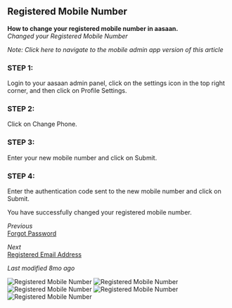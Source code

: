 ## Registered Mobile Number

**How to change your registered mobile number in aasaan.**  
*Changed your Registered Mobile Number*

*Note: Click here to navigate to the mobile admin app version of this article*

### STEP 1:

Login to your aasaan admin panel, click on the settings icon in the top right corner, and then click on Profile Settings.

### STEP 2:

Click on Change Phone.

### STEP 3:

Enter your new mobile number and click on Submit.

### STEP 4:

Enter the authentication code sent to the new mobile number and click on Submit.

You have successfully changed your registered mobile number.

*Previous*  
[Forgot Password](previous-link)

*Next*  
[Registered Email Address](next-link)

*Last modified 8mo ago*

![Registered Mobile Number](https://cdn.aasaan.app/docs/registered/registered_1.png)
![Registered Mobile Number](https://cdn.aasaan.app/docs/registered/registered_2.png)
![Registered Mobile Number](https://cdn.aasaan.app/docs/registered/registered_3.png)
![Registered Mobile Number](https://cdn.aasaan.app/docs/registered/registered_4.png)
![Registered Mobile Number](https://cdn.aasaan.app/docs/registered/registered_5.png)

